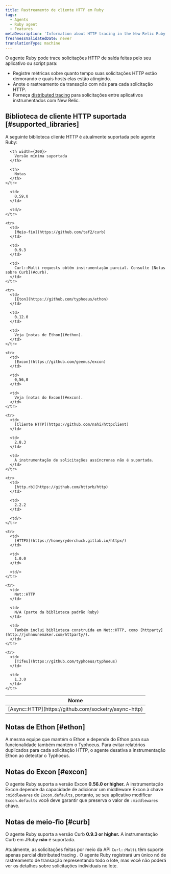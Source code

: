 ```yaml
---
title: Rastreamento de cliente HTTP em Ruby
tags:
  - Agents
  - Ruby agent
  - Features
metaDescription: 'Information about HTTP tracing in the New Relic Ruby agent, including supported clients and versions.'
freshnessValidatedDate: never
translationType: machine
---
```


O agente Ruby pode trace solicitações HTTP de saída feitas pelo seu aplicativo ou script para:

* Registre métricas sobre quanto tempo suas solicitações HTTP estão demorando e quais hosts elas estão atingindo.
* Anote o rastreamento da transação com nós para cada solicitação HTTP.
* Forneça [distributed tracing](/docs/distributed-tracing/concepts/introduction-distributed-tracing/) para solicitações entre aplicativos instrumentados com New Relic.

## Biblioteca de cliente HTTP suportada [#supported_libraries]

A seguinte biblioteca cliente HTTP é atualmente suportada pelo agente Ruby:

<table>
  <thead>
    <tr>
      <th width={150}>
        Nome
      </th>

      <th width={200}>
        Versão mínima suportada
      </th>

      <th>
        Notas
      </th>
    </tr>
  </thead>

  <tbody>
    <tr>
      <td>
        [Async::HTTP](https://github.com/socketry/async-http)
      </td>

      <td>
        0,59,0
      </td>

      <td/>
    </tr>

    <tr>
      <td>
        [Meio-fio](https://github.com/taf2/curb)
      </td>

      <td>
        0.9.3
      </td>

      <td>
        Curl::Multi requests obtêm instrumentação parcial. Consulte [Notas sobre Curb](#curb).
      </td>
    </tr>

    <tr>
      <td>
        [Éton](https://github.com/typhoeus/ethon)
      </td>

      <td>
        0.12.0
      </td>

      <td>
        Veja [notas de Ethon](#ethon).
      </td>
    </tr>

    <tr>
      <td>
        [Excon](https://github.com/geemus/excon)
      </td>

      <td>
        0,56,0
      </td>

      <td>
        Veja [notas do Excon](#excon).
      </td>
    </tr>

    <tr>
      <td>
        [Cliente HTTP](https://github.com/nahi/httpclient)
      </td>

      <td>
        2.8.3
      </td>

      <td>
        A instrumentação de solicitações assíncronas não é suportada.
      </td>
    </tr>

    <tr>
      <td>
        [http.rb](https://github.com/httprb/http)
      </td>

      <td>
        2.2.2
      </td>

      <td/>
    </tr>

    <tr>
      <td>
        [HTTPX](https://honeyryderchuck.gitlab.io/httpx/)
      </td>

      <td>
        1.0.0
      </td>

      <td/>
    </tr>

    <tr>
      <td>
        Net::HTTP
      </td>

      <td>
        N/A (parte da biblioteca padrão Ruby)
      </td>

      <td>
        Também inclui biblioteca construída em Net::HTTP, como [httparty](http://johnnunemaker.com/httparty/).
      </td>
    </tr>

    <tr>
      <td>
        [Tifeu](https://github.com/typhoeus/typhoeus)
      </td>

      <td>
        1.3.0
      </td>
    </tr>
  </tbody>
</table>

## Notas de Ethon [#ethon]

A mesma equipe que mantém o Ethon e depende do Ethon para sua funcionalidade também mantém o Typhoeus. Para evitar relatórios duplicados para cada solicitação HTTP, o agente desativa a instrumentação Ethon ao detectar o Typhoeus.

## Notas do Excon [#excon]

O agente Ruby suporta a versão Excon <DoNotTranslate>**0.56.0 or higher.**</DoNotTranslate> A instrumentação Excon depende da capacidade de adicionar um middleware Excon à chave `:middlewares` de `Excon.defaults`, portanto, se seu aplicativo modificar `Excon.defaults` você deve garantir que preserva o valor de `:middlewares` chave.

## Notas de meio-fio [#curb]

O agente Ruby suporta a versão Curb <DoNotTranslate>**0.9.3 or higher.**</DoNotTranslate> A instrumentação Curb em JRuby **não** é suportada.

Atualmente, as solicitações feitas por meio da API `Curl::Multi` têm suporte apenas parcial distributed tracing . O agente Ruby registrará um único nó de rastreamento de transação representando todo o lote, mas você não poderá ver os detalhes sobre solicitações individuais no lote.